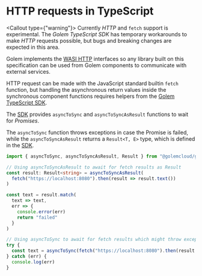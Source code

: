 
# HTTP requests in TypeScript

<Callout type={"warning"}>
  Currently _HTTP_ and `fetch` support is experimental. The _Golem TypeScript SDK_ has temporary
  workarounds to make _HTTP_ requests possible, but bugs and breaking changes are expected in this
  area.
</Callout>

Golem implements the [WASI HTTP](https://github.com/WebAssembly/wasi-http) interfaces so any library built on this specification can be used from Golem components to communicate with external services.

HTTP request can be made with the JavaScript standard builtin `fetch` function, but handling the asynchronous return values inside the synchronous component functions requires helpers from the [Golem TypeScript SDK](../../../docs/experimental-languages/ts-language-guide/golem-ts-sdk.mdx).

The [SDK](https://github.com/golemcloud/golem-ts) provides `asyncToSync` and `asyncToSyncAsResult` functions to wait for _Promises_.

The `asyncToSync` function throws exceptions in case the Promise is failed, while the `asyncToSyncAsResult` returns a `Result<T, E>` type, which is defined in the [SDK](https://github.com/golemcloud/golem-ts).

```typescript
import { asyncToSync, asyncToSyncAsResult, Result } from "@golemcloud/golem-ts"

// Using asyncToSyncAsResult to await for fetch results as Result
const result: Result<string> = asyncToSyncAsResult(
  fetch("https://localhost:8080").then(result => result.text())
)

const text = result.match(
  text => text,
  err => {
    console.error(err)
    return "failed"
  }
)

// Using asyncToSync to await for fetch results which might throw exceptions in case of errors
try {
  const text = asyncToSync(fetch("https://localhost:8080").then(result => result.text()))
} catch (err) {
  console.log(err)
}
```
